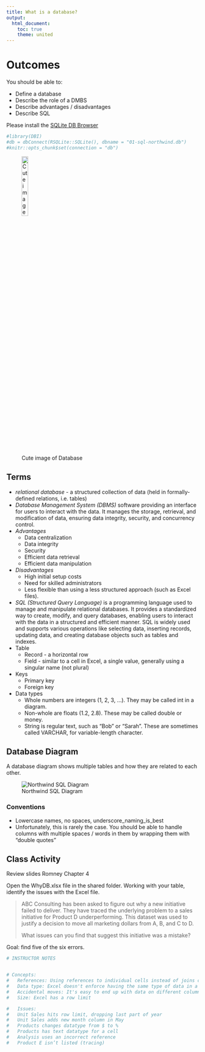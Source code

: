 ```yaml
---
title: What is a database?
output: 
  html_document:
    toc: true
    theme: united
---
```


# Outcomes

You should be able to:

- Define a database
- Describe the role of a DMBS
- Describe advantages / disadvantages
- Describe SQL


Please install the [SQLite DB Browser](https://sqlitebrowser.org/dl/)


```r
#library(DBI)
#db = dbConnect(RSQLite::SQLite(), dbname = "01-sql-northwind.db")
#knitr::opts_chunk$set(connection = "db")
```

![Cute image of Database](sql01-databasemacot.png){width=20%}


## Terms

- *relational database* - a structured collection of data (held in formally-defined relations, i.e. tables)
- *Database Management System (DBMS)* software providing an interface for users to interact with the data. It manages the storage, retrieval, and modification of data, ensuring data integrity, security, and concurrency control.
- *Advantages*
  - Data centralization
  - Data integrity
  - Security
  - Efficient data retrieval 
  - Efficient data manipulation
- *Disadvantages*
  - High initial setup costs
  - Need for skilled administrators
  - Less flexible than using a less structured approach (such as Excel files).
- *SQL (Structured Query Language)* is a programming language used to manage and manipulate relational databases. It provides a standardized way to create, modify, and query databases, enabling users to interact with the data in a structured and efficient manner. SQL is widely used and supports various operations like selecting data, inserting records, updating data, and creating database objects such as tables and indexes.
- Table
  - Record - a horizontal row
  - Field - similar to a cell in Excel, a single value, generally using a singular name (not plural)
- Keys
  - Primary key
  - Foreign key
- Data types
  - Whole numbers are integers (1, 2, 3, ...). They may be called int in a diagram.
  - Non-whole are floats (1.2, 2.8). These may be called double or money.
  - String is regular text, such as "Bob" or "Sarah". These are sometimes called VARCHAR, for variable-length character.



## Database Diagram

A database diagram shows multiple tables and how they are related to each other.


![Northwind SQL Diagram](sql01-northwind.png)

### Conventions

- Lowercase names, no spaces, underscore_naming_is_best
- Unfortunately, this is rarely the case. You should be able to handle columns with multiple spaces / words in them by wrapping them with "double quotes"

## Class Activity

Review slides Romney Chapter 4

Open the WhyDB.xlsx file in the shared folder. Working with your table, 
identify the issues with the Excel file.

> ABC Consulting has been asked to figure out why a new initiative failed to deliver.
> They have traced the underlying problem to a sales initiative for Product D underperforming.
> This dataset was used to justify a decision to move all marketing dollars from A, B, and C to D.
> 
> What issues can you find that suggest this initiative was a mistake?

Goal: find five of the six errors.

``` r

# INSTRUCTOR NOTES


# Concepts:
#	References: Using references to individual cells instead of joins can be an issue
#	Data type: Excel doesn't enforce having the same type of data in a cell.
#	Accidental moves: It's easy to end up with data on different columns/rows through user errors.
#	Size: Excel has a row limit

#	Issues:
#	Unit Sales hits row limit, dropping last part of year
#	Unit Sales adds new month column in May
#	Products changes datatype from $ to %
#	Products has text datatype for a cell
#	Analysis uses an incorrect reference 
#	Product E isn’t listed (tracing)

```

